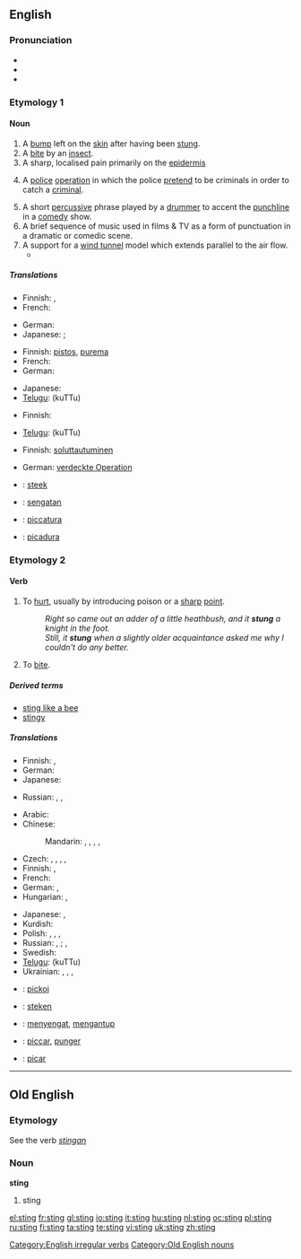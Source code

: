 {{wikipedia|dab=sting}}
==English==

===Pronunciation===
* {{IPA|/'stɪŋ/}}
* {{audio|en-us-sting.ogg|Audio (US)}}
* {{rhymes|ɪŋ}}

===Etymology 1===
{{etyl|ang}} {{term|sting||lang=ang}}

====Noun====
{{en-noun}}

# A [[bump]] left on the [[skin]] after having been [[stung]].
# A [[bite]] by an [[insect]].
# A sharp, localised pain primarily on the [[epidermis]]
# {{law enforcement}} A [[police]] [[operation]] in which the police [[pretend]] to be criminals in order to catch a [[criminal]].
# A short [[percussive]] phrase played by a [[drummer]] to accent the [[punchline]] in a [[comedy]] show.
# A  brief sequence of music used in films & TV as a form of punctuation in a dramatic or comedic scene.
# A support for a [[wind tunnel]] model which extends parallel to the air flow.
#* {{quote-book|title=Fixed and Flapping Wing Aerodynamics for Micro Air Vehicle Applications|pag=118|author=T. J. Mueller|year=2001|passage=The balance is mounted externally on top of the wind tunnel test section. A '''sting''' connects the balance to the model.}}

=====Translations=====
{{trans-top|bump on skin after having been stung}}
* Finnish: {{t+|fi|paukama}}, {{t+|fi|patti}}
* French: {{t+|fr|piqûre}}
{{trans-mid}}
* German: {{t+|de|Stich|m}}
* Japanese: {{qualifier|general}} {{t|ja|刺し傷|tr=sashi-kizu|sc=Jpan}}; {{qualifier|formal}} {{t|ja|刺傷|tr=shishō|sc=Jpan}}
{{trans-bottom}}

{{trans-top|bite by an insect}}
* Finnish: [[pistos]], [[purema]]
* French: {{t+|fr|piqûre}}
* German: {{t-|de|Insektenbiss|m}}
{{trans-mid}}
* Japanese: {{t|ja|虫さされ|tr=mushi-sasare|sc=Jpan}}
* [[Telugu]]: {{t|te|కుట్టు|sc=Telu}} (kuTTu)
{{trans-bottom}}

{{trans-top|sharp, localised pain in epidermis}}
* Finnish: {{t-|fi|pisto}}
{{trans-mid}}
* [[Telugu]]: {{t|te|కుట్టు|sc=Telu}} (kuTTu)
{{trans-bottom}}

{{trans-top|police operation}}
* Finnish: [[soluttautua|soluttautuminen]]
{{trans-mid}}
* German: [[verdeckte Operation]] {{f}}
{{trans-bottom}}

{{checktrans-top}}
<!--Remove this section once all of the translations below have been moved into the tables above.-->
* {{ttbc|Dutch}}: [[steek]]
* {{ttbc|Indonesian}}: [[sengat|sengatan]]
* {{ttbc|Interlingua}}: [[piccatura]]
* {{ttbc|Spanish}}: [[picadura]]
{{checktrans-bottom}}

===Etymology 2===
{{etyl|ang|en}} {{term|stingan||lang=ang}}

====Verb====
{{en-verb|stings|stinging|'''[[stang]]''' or '''[[stung]]'''|stung}}

# {{transitive}} To [[hurt]], usually by introducing poison or a [[sharp]] [[point]].
#: ''Right so came out an adder of a little heathbush, and it '''stung''' a knight in the foot.''
#: ''Still, it '''stung''' when a slightly older acquaintance asked me why I couldn't do any better.''
# {{transitive|of an insect}} To [[bite]].

=====Derived terms=====
* [[sting like a bee]]
* [[stingy]]

=====Translations=====
{{trans-top|to hurt}}
* Finnish: {{t+|fi|pistää}}, {{t+|fi|purra}}
* German: {{t|de|stechen}}
* Japanese: {{t-|ja|刺す|tr=sasu|sc=Jpan}}
{{trans-mid}}
* Russian: {{qualifier|transitive}} {{t|ru|причинять боль|tr=pričinját' bol'|sc=Cyrl}},  {{qualifier|intransitive}} {{t|ru|чувствовать боль|tr=čúvstvovat' bol'|sc=Cyrl}},  {{qualifier|intransitive}} {{t|ru|испытывать боль|tr=ispýtyvat' bol'|sc=Cyrl}}
{{trans-bottom}}

{{trans-top|of an insect: to bite}}
* Arabic: {{t|ar|لسع|tr=lása`a|sc=Arab}}
* Chinese:
*: Mandarin: {{t|zh|蜇|tr=zhē|sc=Hani}},  {{t|zh|叮|tr=dīng|sc=Hani}},  {{t|zh|螫|tr=shì|sc=Hani}},  {{t|zh|刺|tr=cì|sc=Hani}},  {{t|zh|刺痛|tr=cìtòng|sc=Hani}}
* Czech: {{t|cs|bodnout}},  {{t|cs|bodnutí}}, {{t|cs|píchat}},  {{t|cs|píchnutí}},  {{t|cs|píchnout}}
* Finnish: {{t+|fi|pistää}}, {{t+|fi|purra}}
* French: {{t|fr|piquer}}
* German: {{t|de|stechen}},  {{t|de|beißen}}
* Hungarian: {{t+|hu|szúr}}, {{t|hu|csíp}}
{{trans-mid}}
* Japanese: {{t+|ja|食う|tr=くう, kuu|sc=Jpan}},  {{t|ja|刺す|tr=さす, sasu|sc=Jpan}}
* Kurdish: {{ku-Arab|[[پێوه‌دان]]}}
* Polish: {{t|pl|żądlić}},  {{qualifier|perfective}} {{t|pl|użądlić}},  {{t|pl|kąsać}},  {{qualifier|perfective}} {{t|pl|ukąsić}}
* Russian: {{qualifier|imperfective}} {{t|ru|жалить|tr=žálit'|sc=Cyrl}},  {{qualifier|perfective}} {{t|ru|ужалить|tr=užálit'|sc=Cyrl}};  {{qualifier|imperfective}} {{t|ru|кусать|tr=kusát'|sc=Cyrl}},  {{qualifier|perfective}} {{t|ru|укусить|tr=ukusít'|sc=Cyrl}}
* Swedish: {{t|sv|stinga}}
* [[Telugu]]: {{t|te|కుట్టు|sc=Telu}} (kuTTu)
* Ukrainian: {{t|uk|жалити|tr=žályty|sc=Cyrl}},  {{qualifier|perfective}} {{t|uk|ужалити|tr=užályty|sc=Cyrl}},  {{t|uk|кусати|tr=kusáty|sc=Cyrl}},  {{qualifier|perfective}} {{t|uk|укусити|tr=ukusýty|sc=Cyrl}}
{{trans-bottom}}

{{checktrans-top}}
* {{ttbc|Albanian}}: [[pickoj]]
* {{ttbc|Dutch}}: [[steken]]
{{checktrans-mid}}
* {{ttbc|Indonesian}}: [[sengat|menyengat]], [[antup|mengantup]]
* {{ttbc|Interlingua}}: [[piccar]], [[punger]]
* {{ttbc|Spanish}}: [[picar]]
{{checktrans-bottom}}

[[Category:English irregular verbs]]

----

==Old English==

===Etymology===
See the verb ''[[stingan]]''

===Noun===
'''sting'''

# sting

[[Category:Old English nouns]]

[[el:sting]]
[[fr:sting]]
[[gl:sting]]
[[io:sting]]
[[it:sting]]
[[hu:sting]]
[[nl:sting]]
[[oc:sting]]
[[pl:sting]]
[[ru:sting]]
[[fi:sting]]
[[ta:sting]]
[[te:sting]]
[[vi:sting]]
[[uk:sting]]
[[zh:sting]]